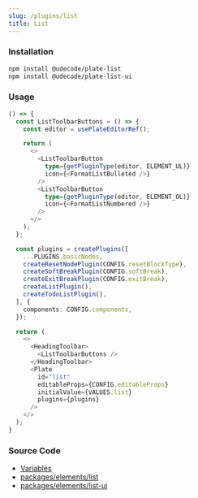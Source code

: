 ```yaml
---
slug: /plugins/list
title: List
---
```


### Installation

```bash npm2yarn
npm install @udecode/plate-list
npm install @udecode/plate-list-ui
```

### Usage

```ts live
() => {
  const ListToolbarButtons = () => {
    const editor = usePlateEditorRef();

    return (
      <>
        <ListToolbarButton
          type={getPluginType(editor, ELEMENT_UL)}
          icon={<FormatListBulleted />}
        />
        <ListToolbarButton
          type={getPluginType(editor, ELEMENT_OL)}
          icon={<FormatListNumbered />}
        />
      </>
    );
  };

  const plugins = createPlugins([
    ...PLUGINS.basicNodes,
    createResetNodePlugin(CONFIG.resetBlockType),
    createSoftBreakPlugin(CONFIG.softBreak),
    createExitBreakPlugin(CONFIG.exitBreak),
    createListPlugin(),
    createTodoListPlugin(),
  ], {
    components: CONFIG.components,
  });

  return (
    <>
      <HeadingToolbar>
        <ListToolbarButtons />
      </HeadingToolbar>
      <Plate
        id="list"
        editableProps={CONFIG.editableProps}
        initialValue={VALUES.list}
        plugins={plugins}
      />
    </>
  );
}
```

### Source Code

- [Variables](https://github.com/udecode/plate/blob/main/docs/src/live/live.tsx)
- [packages/elements/list](https://github.com/udecode/plate/tree/main/packages/elements/list/src)
- [packages/elements/list-ui](https://github.com/udecode/plate/tree/main/packages/elements/list-ui/src)
